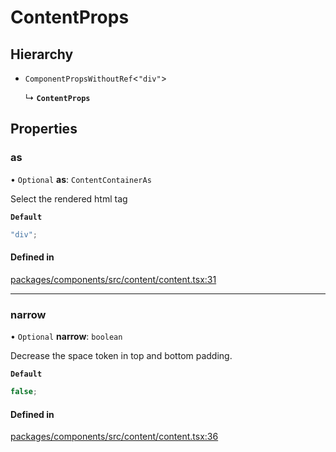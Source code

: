 # ContentProps

## Hierarchy

- `ComponentPropsWithoutRef`\<`"div"`\>

  ↳ **`ContentProps`**

## Properties

### as

• `Optional` **as**: `ContentContainerAs`

Select the rendered html tag

**`Default`**

```ts
"div";
```

#### Defined in

[packages/components/src/content/content.tsx:31](https://github.com/vtex/shoreline/blob/bf9009f50/packages/components/src/content/content.tsx#L31)

---

### narrow

• `Optional` **narrow**: `boolean`

Decrease the space token in top and bottom padding.

**`Default`**

```ts
false;
```

#### Defined in

[packages/components/src/content/content.tsx:36](https://github.com/vtex/shoreline/blob/bf9009f50/packages/components/src/content/content.tsx#L36)
